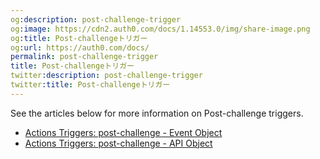 ```yaml
---
og:description: post-challenge-trigger
og:image: https://cdn2.auth0.com/docs/1.14553.0/img/share-image.png
og:title: Post-challengeトリガー
og:url: https://auth0.com/docs/
permalink: post-challenge-trigger
title: Post-challengeトリガー
twitter:description: post-challenge-trigger
twitter:title: Post-challengeトリガー
---
```


See the articles below for more information on Post-challenge triggers.

* [Actions Triggers: post-challenge - Event Object](/docs/customize/actions/explore-triggers/password-reset-triggers/post-challenge-trigger/post-challenge-event-object)
* [Actions Triggers: post-challenge - API Object](/docs/customize/actions/explore-triggers/password-reset-triggers/post-challenge-trigger/post-challenge-api-object)